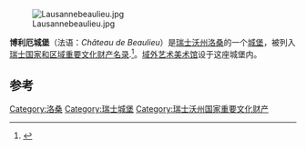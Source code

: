 [[File:Lausannebeaulieu.jpg|thumb]]

'''博利厄城堡'''（法语：''Château de Beaulieu''）是[[瑞士|瑞士]][[沃州|沃州]][[洛桑|洛桑]]的一个[[城堡|城堡]]，被列入[[瑞士国家和区域重要文化财产名录|瑞士国家和区域重要文化财产名录]].<ref>{{cite web|url=http://www.bevoelkerungsschutz.admin.ch/internet/bs/de/home/themen/kgs/kgs_inventar/a-objekte.html|title=Kantonsliste A-Objekte|year=2009|work=KGS Inventar|publisher=Federal Office of Civil Protection|language=de|accessdate=25 April 2011|deadurl=yes|archiveurl=https://web.archive.org/web/20100628110559/http://www.bevoelkerungsschutz.admin.ch/internet/bs/de/home/themen/kgs/kgs_inventar/a-objekte.html|archivedate=2010年6月28日}}</ref>。[[域外艺术美术馆|域外艺术美术馆]]设于这座城堡内。

==参考==
{{reflist}}
{{coord|46.527183|6.624956|region:CH_type:landmark|format=dms|display=title}}
[[Category:洛桑|Category:洛桑]]
[[Category:瑞士城堡|Category:瑞士城堡]]
[[Category:瑞士沃州国家重要文化财产|Category:瑞士沃州国家重要文化财产]]